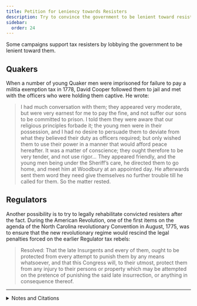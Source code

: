 ```yaml
---
title: Petition for Leniency towards Resisters
description: Try to convince the government to be lenient toward resisters.
sidebar:
  order: 24
---
```


Some campaigns support tax resisters by lobbying the government to be lenient toward them.

## <Badge text="Example" size="medium" /> Quakers

When a number of young Quaker men were imprisoned for failure to pay a militia exemption tax in 1778, David Cooper followed them to jail and met with the officers who were holding them captive.
He wrote:

> I had much conversation with them; they appeared very moderate, but were very earnest for me to pay the fine, and not suffer our sons to be committed to prison.
> I told them they were aware that our religious principles forbade it; the young men were in their possession, and I had no desire to persuade them to deviate from what they believed their duty as officers required; but only wished them to use their power in a manner that would afford peace hereafter.
> It was a matter of conscience; they ought therefore to be very tender, and not use rigor…
> They appeared friendly, and the young men being under the Sheriff’s care, he directed them to go home, and meet him at Woodbury at an appointed day.
> He afterwards sent them word they need give themselves no further trouble till he called for them.
> So the matter rested.

## <Badge text="Example" size="medium" /> Regulators

Another possibility is to try to legally rehabilitate convicted resisters after the fact.
During the American Revolution, one of the first items on the agenda of the North Carolina revolutionary Convention in August, 1775, was to ensure that the new revolutionary regime would rescind the legal penalties forced on the earlier Regulator tax rebels:

> Resolved: That the late Insurgents and every of them, ought to be protected from every attempt to punish them by any means whatsoever, and that this Congress will, to their utmost, protect them from any injury to their persons or property which may be attempted on the pretence of punishing the said late insurrection, or anything in consequence thereof.

<Aside type="wikipedia" title="Wikipedia">
  <WikipediaBadge title="Quakers" />
  <WikipediaBadge title="Regulator Movement in North Carolina" />
</Aside>

---

<details>
<summary>Notes and Citations</summary>

* Cooper, David “It Was a Matter of Conscience” <i>American Quaker War Tax Resistance</i>, 2nd. ed. (2011), pp. 121–22
* Saunders, William L. (ed.) “The Journal of the Proceedings of the Provincial Congress of North Carolina, Held at Hillsborough 20th August, A.D. 1775” <i>The Colonial Records of North Carolina</i>, Vol. X (1890), [p. 169](https://docsouth.unc.edu/csr/index.php/document/csr10-0089#p10-169)

</details>
